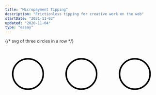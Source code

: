 ```yaml
---
title: "Micropayment Tipping"
description: "Frictionless tipping for creative work on the web"
startDate: "2021-11-03"
updated: "2020-11-04"
type: "essay"
---
```


<div>
    {/* svg of three circles in a row */}
    <svg
        width="100%"
        height="100%"
        viewBox="0 0 100 100"
        preserveAspectRatio="none"
    >
        <circle
            cx="15"
            cy="20"
            r="10"
            fill="transparent"
            stroke="black"
            stroke-width="1"
        />
        <circle
            cx="50"
            cy="20"
            r="10"
            fill="transparent"
            stroke="black"
            stroke-width="1"
        />
        <circle
            cx="85"
            cy="20"
            r="10"
            fill="transparent"
            stroke="black"
            stroke-width="1"
        />
    </svg>
</div>
